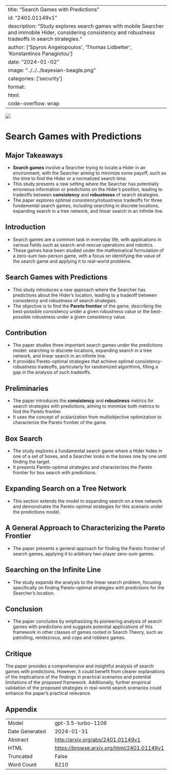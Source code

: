 
---
title: "Search Games with Predictions"
id: "2401.01149v1"
description: "Study explores search games with mobile Searcher and immobile Hider, considering consistency and robustness tradeoffs in search strategies."
author: ['Spyros Angelopoulos', 'Thomas Lidbetter', 'Konstantinos Panagiotou']
date: "2024-01-02"
image: "../../../bayesian-beagle.png"
categories: ['security']
format:
  html:
    code-overflow: wrap
---

![](None)

# Search Games with Predictions

## Major Takeaways
- **Search games** involve a Searcher trying to locate a Hider in an environment, with the Searcher aiming to minimize some payoff, such as the time to find the Hider or a normalized search time.
- This study presents a new setting where the Searcher has potentially erroneous information or predictions on the Hider's position, leading to tradeoffs between **consistency** and **robustness** of search strategies.
- The paper explores optimal consistency/robustness tradeoffs for three fundamental search games, including searching in discrete locations, expanding search in a tree network, and linear search in an infinite line.

## Introduction
- Search games are a common task in everyday life, with applications in various fields such as search-and-rescue operations and robotics.
- These games have been studied under the mathematical formulation of a zero-sum two-person game, with a focus on identifying the value of the search game and applying it to real-world problems.

## Search Games with Predictions
- This study introduces a new approach where the Searcher has predictions about the Hider's location, leading to a tradeoff between consistency and robustness of search strategies.
- The objective is to find the **Pareto frontier** of the game, describing the best-possible consistency under a given robustness value or the best-possible robustness under a given consistency value.

## Contribution
- The paper studies three important search games under the predictions model: searching in discrete locations, expanding search in a tree network, and linear search in an infinite line.
- It provides Pareto-optimal strategies that achieve optimal consistency-robustness tradeoffs, particularly for randomized algorithms, filling a gap in the analysis of such tradeoffs.

## Preliminaries
- The paper introduces the **consistency** and **robustness** metrics for search strategies with predictions, aiming to minimize both metrics to find the Pareto frontier.
- It uses the concept of scalarization from multiobjective optimization to characterize the Pareto frontier of the game.

## Box Search
- The study explores a fundamental search game where a Hider hides in one of a set of boxes, and a Searcher looks in the boxes one by one until finding the target.
- It presents Pareto-optimal strategies and characterizes the Pareto frontier for box search with predictions.

## Expanding Search on a Tree Network
- This section extends the model to expanding search on a tree network and demonstrates the Pareto-optimal strategies for this scenario under the predictions model.

## A General Approach to Characterizing the Pareto Frontier
- The paper presents a general approach for finding the Pareto frontier of search games, applying it to arbitrary two-player zero-sum games.

## Searching on the Infinite Line
- The study expands the analysis to the linear search problem, focusing specifically on finding Pareto-optimal strategies with predictions for the Searcher's location.

## Conclusion
- The paper concludes by emphasizing its pioneering analysis of search games with predictions and suggests potential applications of this framework in other classes of games rooted in Search Theory, such as patrolling, rendezvous, and cops and robbers games.

## Critique
The paper provides a comprehensive and insightful analysis of search games with predictions. However, it could benefit from clearer explanations of the implications of the findings in practical scenarios and potential limitations of the proposed framework. Additionally, further empirical validation of the proposed strategies in real-world search scenarios could enhance the paper's practical relevance.

## Appendix

|          |          |
|----------|----------|
| Model     | gpt-3.5-turbo-1106       |
| Date Generated     | 2024-01-31       |
| Abstract | [http://arxiv.org/abs/2401.01149v1](http://arxiv.org/abs/2401.01149v1)        |
| HTML     | [https://browse.arxiv.org/html/2401.01149v1](https://browse.arxiv.org/html/2401.01149v1)       |
| Truncated       | False       |
| Word Count       | 8210       |